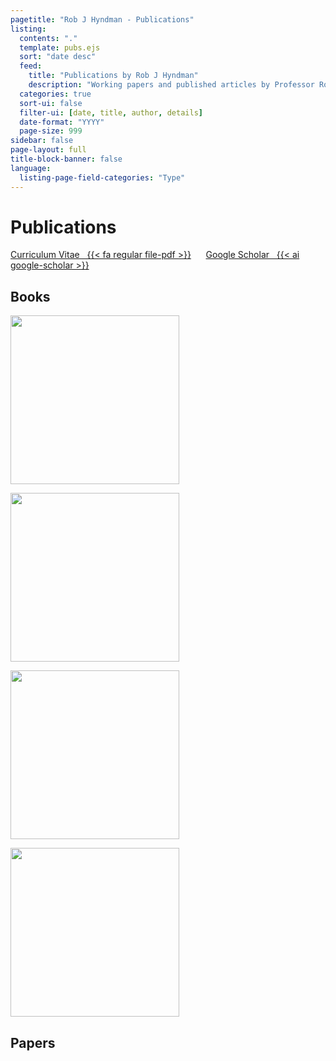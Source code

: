 ```yaml
---
pagetitle: "Rob J Hyndman - Publications"
listing:
  contents: "."
  template: pubs.ejs
  sort: "date desc"
  feed:
    title: "Publications by Rob J Hyndman"
    description: "Working papers and published articles by Professor Rob J Hyndman"
  categories: true
  sort-ui: false
  filter-ui: [date, title, author, details]
  date-format: "YYYY"
  page-size: 999
sidebar: false
page-layout: full
title-block-banner: false
language:
  listing-page-field-categories: "Type"
---
```


# Publications

[Curriculum Vitae &nbsp; {{< fa regular file-pdf >}}](https://github.com/robjhyndman/CV/raw/master/RobHyndmanCV.pdf){.badge .badge-large}
&nbsp;&nbsp;&nbsp;&nbsp;
[Google Scholar &nbsp; {{< ai google-scholar >}}](https://scholar.google.com/citations?user=vamErfkAAAAJ){.badge .badge-large}

## Books

<div class="imgrow">
<div class="imgcolumn">
<a href="https://OTexts.org/fpp3/"><img src="/img/fpp3_cover.jpg" height=270 align="center"></a>
</div>
<div class="imgcolumn">
<a href="/expsmooth/"><img src="/expsmooth/expsmooth.jpg" height=270></a>
</div>
<div class="imgcolumn">
<a href="/forecasting/"><img src="/forecasting/fma.jpg" height=270></a>
</div>
<div class="imgcolumn">
<a href="/unbelievable/"><img src="/unbelievable/unbelievablecover-200x300.jpg" height=270></a>
</div>
</div>

## Papers
